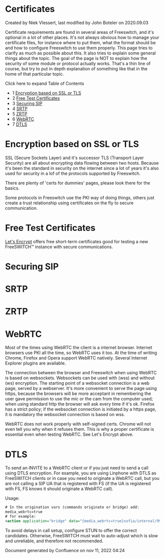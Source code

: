 
# Certificates 

 Created by  Niek Vlessert, last modified by  John Boteler on 2020.09.03

Certificate requirements are found in several areas of Freeswitch, and it's optional in a lot of other places. It's not always obvious how to manage your certificate files, for instance where to put them, what the format should be and how to configure Freeswitch to use them properly. This page tries to clarify as much as possible about this. It also tries to explain some general things about the topic. The goal of the page is NOT to explain how the security of some module or protocol actually works. That's a thin line of course, but try to put in depth explanation of something like that in the home of that particular topic.

  
Click here to expand Table of Contents

* 1 [Encryption based on SSL or TLS](#encryption-based-on-ssl-or-tls)
* 2 [Free Test Certificates](#free-test-certificates)
* 3 [Securing SIP](#securing-sip)
* 4 [SRTP](#srtp)
* 5 [ZRTP](#srtp)
* 6 [WebRTC](#webrtc)
* 7 [DTLS](#dtls)

# Encryption based on SSL or TLS

SSL (Secure Sockets Layer) and it's successor TLS (Transport Layer Security) are all about encrypting data flowing between two hosts. Because it's been the standard in security on the internet since a lot of years it's also used for security in a lof of the protocols supported by Freeswitch.

There are plenty of 'certs for dummies' pages, please look there for the basics.

Some protocols in Freeswitch use the PKI way of doing things, others just create a trust relationship using certificates on the fly to secure communication.

# Free Test Certificates

[Let's Encrypt](https://letsencrypt.org/) offers free short-term certificates good for testing a new FreeSWITCH™ instance with secure communications.

# Securing SIP

# SRTP

# ZRTP

# WebRTC

Most of the times using WebRTC the client is a internet browser. Internet browsers use PKI all the time, so WebRTC uses it too. At the time of writing Chrome, Firefox and Opera support WebRTC natively. Several Internet Explorer plugins are available.

The connection between the browser and Freeswitch when using WebRTC is based on websockets. Websockets can be used with (wss) and without (ws) encryption. The starting point of a websocket connection is a web page, served by a webserver. It's more convenient to serve the page using https, because the browsers will be more acceptant in remembering the user gave permission to use the mic or the cam from the computer used; when using standard http the browser will ask every time if it's ok. Firefox has a strict policy; if the websocket connection is initiated by a https page, it is mandatory the websocket connection is based on wss.

WebRTC does not work properly with self–signed certs. Chrome will not even tell you why when it refuses them. This is why a proper certificate is essential even when testing WebRTC. See Let's Encrypt above.

# DTLS

To send an INVITE to a WebRTC client or if you just need to send a call using DTLS encryption. For example, you are using Linphone with DTLS as FreeSWITCH clients or in case you need to originate a WebRTC call, but you are not calling a SIP UA that is registered with FS (if the UA is registered with FS, FS knows it should originate a WebRTC call).

Usage:

```xml
# In the origination vars (commands originate or bridge) add:
media_webrtc=true
# for example:
<action application="bridge" data="{media_webrtc=true}sofia/internal/9998881111@sip.yourprovider.com"/>
```

  
To avoid delays in call setup, configure STUN to offer the correct candidates. Otherwise, FreeSWITCH must wait to auto-adjust which is slow and unreliable, and therefore not recommended.
  
  
Document generated by Confluence on nov 11, 2022 04:24
